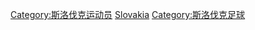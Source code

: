 {{Catnav|頁面分類|人物|各國人物|斯洛伐克人|斯洛伐克运动员}}
{{Catnav|頁面分類|人物|各國人物|各国运动员|斯洛伐克运动员}}
{{Catnav|頁面分類|...|各國體育|斯洛伐克體育|斯洛伐克足球}}
{{Catnav|頁面分類|...|各國體育|斯洛伐克體育|斯洛伐克运动员}}
{{Catnav|頁面分類|...|各國體育|各國足球|斯洛伐克足球}}
{{Catnav|頁面分類|...|各國體育|各国运动员|斯洛伐克运动员}}
{{Commonscat|Association football players from Slovakia}}

[[Category:斯洛伐克运动员|Category:斯洛伐克运动员]]
[[Category:各国足球运动员|Slovakia]]
[[Category:斯洛伐克足球|Category:斯洛伐克足球]]